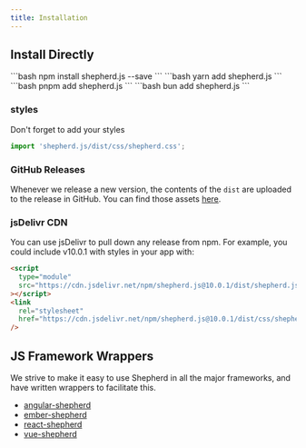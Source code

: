 ```yaml
---
title: Installation
---
```



## Install Directly

<Tabs>
  <TabItem label="npm">
  ```bash 
  npm install shepherd.js --save 
  ```
  </TabItem>
  <TabItem label="yarn">
  ```bash 
  yarn add shepherd.js 
  ```
  </TabItem>
  <TabItem label="pnpm">
  ```bash 
  pnpm add shepherd.js 
  ```
  </TabItem>
  <TabItem label="bun">
  ```bash 
  bun add shepherd.js 
  ```
  </TabItem>
</Tabs>

### styles

Don't forget to add your styles

```javascript
import 'shepherd.js/dist/css/shepherd.css';
```

### GitHub Releases

Whenever we release a new version, the contents of the `dist` are uploaded
to the release in GitHub. You can find those assets [here](https://github.com/shepherd-pro/shepherd/releases).

### jsDelivr CDN

You can use jsDelivr to pull down any release from npm. For example, you could include v10.0.1 with styles in your app
with:

```html
<script
  type="module"
  src="https://cdn.jsdelivr.net/npm/shepherd.js@10.0.1/dist/shepherd.js"
></script>
<link
  rel="stylesheet"
  href="https://cdn.jsdelivr.net/npm/shepherd.js@10.0.1/dist/css/shepherd.css"
/>
```

## JS Framework Wrappers

We strive to make it easy to use Shepherd in all the major frameworks, and have written wrappers to facilitate this.

- [angular-shepherd](https://github.com/shepherd-pro/angular-shepherd)
- [ember-shepherd](https://github.com/shepherd-pro/ember-shepherd)
- [react-shepherd](https://github.com/shepherd-pro/react-shepherd)
- [vue-shepherd](https://github.com/shepherd-pro/vue-shepherd)
